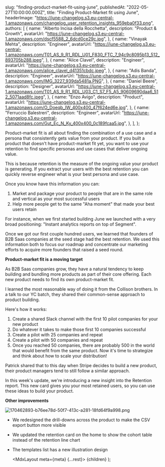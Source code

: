 
  slug: "finding-product-market-fit-using-june",
  publishedAt: "2022-05-27T10:00:00.000Z",
  title: "Finding Product-Market fit using June",
  headerImage:
    "https://june-changelog.s3.eu-central-1.amazonaws.com/changelog_user_retention_insights_959eba0f33.png",
  authors: [
    {
      name: "Alberto Incisa della Rocchetta",
      description: "Product & Growth",
      avatarUrl: "https://june-changelog.s3.eu-central-1.amazonaws.com/dscf5588_2_6dcd0ce29c.jpg",
    },
    {
      name: "Vinayak Mehta",
      description: "Engineer",
      avatarUrl:
        "https://june-changelog.s3.eu-central-1.amazonaws.com/T01_AS_9_R1_RDL_U01_F830_FTC_7_94c9c8095b13_512_893705b288.jpeg",
    },
    {
      name: "Alice Clavel",
      description: "Engineer",
      avatarUrl:
        "https://june-changelog.s3.eu-central-1.amazonaws.com/alice_clavel_d41351cbdc.jpeg",
    },
    {
      name: "Adis Banda",
      description: "Engineer",
      avatarUrl: "https://june-changelog.s3.eu-central-1.amazonaws.com/IMG_3227_939da5481a.PNG",
    },
    {
      name: "Daniel Beere",
      description: "Designer",
      avatarUrl:
        "https://june-changelog.s3.eu-central-1.amazonaws.com/T01_AS_9_R1_RDL_U03_C1_S7_F5_A5_90609690daa6_512_5071aad8fc.jpeg",
    },
    {
      name: "Enzo Avigo",
      description: "Product",
      avatarUrl:
        "https://june-changelog.s3.eu-central-1.amazonaws.com/O_Doeqb_IW_400x400_47f624ed6e.jpg",
    },
    {
      name: "Ferruccio Balestreri",
      description: "Engineer",
      avatarUrl:
        "https://june-changelog.s3.eu-central-1.amazonaws.com/Gut_Ec_N_Ky_400x400_0c189fcaa5.jpg",
    },
  ],
};

Product-market fit is all about finding the combination of a use case and a persona that consistently gets value from your product. If you built a product that doesn't have product-market fit yet, you want to use your retention to find specific personas and use cases that deliver ongoing value.

This is because retention is the measure of the ongoing value your product is generating. If you extract your users with the best retention you can quickly reverse engineer what is your best persona and use case.

Once you know have this information you can:

1. Market and package your product to people that are in the same role and vertical as your most successful users
2. Help more people get to the same "Aha moment" that made your best users retain

For instance, when we first started building June we launched with a very broad positioning: "Instant analytics reports on top of Segment".

Once we got our first couple hundred users, we learned that founders of B2B Saas companies at the seed stage had the best retention. We used this information both to focus our roadmap and concentrate our marketing efforts to acquire more founders that raised a seed round.

**Product-market fit is a moving target**

As B2B Saas companies grow, they have a natural tendency to keep building and bundling more products as part of their core offering. Each new product needs to find its own product-market fit.

I learned the most reasonable way of doing it from the Collison brothers. In a talk to our YC batch, they shared their common-sense approach to product building.

Here's how it works:

1. Create a shared Slack channel with the first 10 pilot companies for your new product
2. Do whatever it takes to make those first 10 companies successful
3. Create a pilot with 25 companies and repeat
4. Create a pilot with 50 companies and repeat
5. Once you reached 50 companies, there are probably 500 in the world that would benefit from the same product. Now it's time to strategize and think about how to scale your distribution!

Patrick shared that to this day when Stripe decides to build a new product, their product managers tend to still follow a similar approach.

In this week's update, we're introducing a new insight into the Retention report. This new card gives you your most retained users, so you can use these ideas to build your product.

**Other improvements**

![170462893-b76ee78d-50f7-413c-a281-18fd64f9a998.png](https://june-changelog.s3.eu-central-1.amazonaws.com/170462893_b76ee78d_50f7_413c_a281_18fd64f9a998_5f845ef145.png)

- We redesigned the drill-downs across the product to make the CSV export button more visible
- We updated the retention card on the home to show the cohort table instead of the retention line chart
- The templates list has a new illustration design

  <MdxLayout meta={meta} {...rest}>
    {children}
  </MdxLayout>
);
